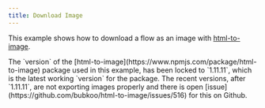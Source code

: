 ```yaml
---
title: Download Image
---
```



This example shows how to download a flow as an image with [html-to-image](https://github.com/bubkoo/html-to-image).

<Callout type="info">
  The `version` of the [html-to-image](https://www.npmjs.com/package/html-to-image) package used in this example, has been locked to `1.11.11`, which is the latest working `version` for the package. The recent versions, after `1.11.11`, are not exporting images properly and there is open [issue](https://github.com/bubkoo/html-to-image/issues/516) for this on Github.
</Callout>

<RemoteCodeViewer
  route="examples/misc/download-image"
  framework="svelte"
/>
